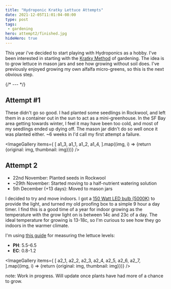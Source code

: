 ```yaml
---
title: "Hydroponic Kratky Lettuce Attempts"
date: 2021-12-05T11:01:04-08:00
type: post
tags:
 - gardening
hero: attempt2/finished.jpg
hideHero: true
---
```






This year i've decided to start playing with Hydroponics as a hobby.  I've been interested in starting with the [Kratky Method](https://en.wikipedia.org/wiki/Kratky_method) of gardening.  The idea is to grow lettuce in mason jars and see how growing without soil does.  I've previously enjoyed growing my own alfalfa micro-greens, so this is the next obvious step.

{/* --- */}

## Attempt #1
These didn't go so good.  I had planted some seedlings in Rockwool, and left them in a container out in the sun to act as a mini-greenhouse.  In the SF Bay area getting towards winter, I feel it may have been too cold, and most of my seedlings ended up dying off.  The mason jar didn't do so well once it was planted either.  ~6 weeks in I'd call my first attempt a failure.


<ImageGallery items={
    [
        a1_3,
        a1_1,
        a1_2,
        a1_4,
    ].map((img, i) => {return {original: img, thumbnail: img}})}
/>


## Attempt 2
- 22nd November:  Planted seeds in Rockwool
- ~29th November:  Started moving to a half-nutrient watering solution
- 5th December (+13 days):  Moved to mason jars

I decided to try and move indoors.  I got a [150 Watt LED bulb (5000K)](https://www.acehardware.com/departments/lighting-and-electrical/light-bulbs/led-bulbs/3933314) to provide the light, and turned my old proofing box to a simple 9 hour a day timer.  I find this is a good time of a year for indoor growing as the temperature with the grow light on is between 14c and 23c of a day.  The ideal temperature for growing is 13-18c, so I'm curious to see how they go indoors in the warmer climate.

I'm using [this guide](https://growguru.co.za/blogs/hydroponic/ph-ppm-ec-water-for-hydroponic-plants) for measuring the lettuce levels:
- **PH**: 5.5-6.5
- **EC**: 0.8-1.2

<ImageGallery items={
    [
        a2_1,
        a2_2,
        a2_3,
        a2_4,
        a2_5,
        a2_6,
        a2_7,
    ].map((img, i) => {return {original: img, thumbnail: img}})}
/>


note:  Work in progress.  Will update once plants have had more of a chance to grow.
